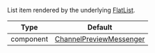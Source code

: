 List item rendered by the underlying [FlatList](https://reactnative.dev/docs/flatlist#required-renderitem).

| Type      | Default                                                                                                    |
| --------- | ---------------------------------------------------------------------------------------------------------- |
| component | [ChannelPreviewMessenger](../../../../ui-components/channel-list-components/channel-preview-messenger.mdx) |
